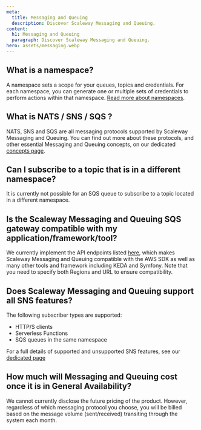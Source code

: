 ```yaml
---
meta:
  title: Messaging and Queuing
  description: Discover Scaleway Messaging and Queuing.
content:
  h1: Messaging and Queuing
  paragraph: Discover Scaleway Messaging and Queuing.
hero: assets/messaging.webp
---
```


## What is a namespace?

A namespace sets a scope for your queues, topics and credentials. For each namespace, you can generate one or multiple sets of credentials to perform actions within that namespace. [Read more about namespaces](/compute/messaging/concepts/#namespace).

## What is NATS / SNS / SQS ?

NATS, SNS and SQS are all messaging protocols supported by Scaleway Messaging and Queuing. You can find out more about these protocols, and other essential Messaging and Queuing concepts, on our dedicated [concepts page](/compute/messaging/concepts/).

## Can I subscribe to a topic that is in a different namespace?

It is currently not possible for an SQS queue to subscribe to a topic located in a different namespace.

## Is the Scaleway Messaging and Queuing SQS gateway compatible with my application/framework/tool?

We currently implement the API endpoints listed [here](/compute/messaging/reference-content/sqs-support/), which makes Scaleway Messaging and Queuing compatible with the AWS SDK as well as many other tools and framework including KEDA and Symfony. Note that you need to specify both Regions and URL to ensure compatibility.

## Does Scaleway Messaging and Queuing support all SNS features?

The following subscriber types are supported:
- HTTP/S clients
- Serverless Functions
- SQS queues in the same namespace

For a full details of supported and unsupported SNS features, see our [dedicated page](/compute/messaging/reference-content/sns-support/)

## How much will Messaging and Queuing cost once it is in General Availability?

We cannot currently disclose the future pricing of the product. However, regardless of which messaging protocol you choose, you will be billed based on the message volume (sent/received) transiting through the system each month.

